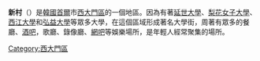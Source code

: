 {{unreferenced|time=2019-11-01}}
{{distinguish|新村运动}}
{{Infobox Korean name
| img=Seoul-Sinchon-01.jpg
|caption=新村的夜景
| hangul = 신촌
| hanja =新村
| rr = Sinchon
| mr = Sinch'on}}

'''新村'''（{{kor|諺=신촌|漢=新村|羅=Sinchon|f=y}}）是[[韓國|韓國]][[首爾|首爾]]市[[西大門區|西大門區]]的一個地區。因為有著[[延世大學|延世大學]]、[[梨花女子大學|梨花女子大學]]、[[西江大學|西江大學]]和[[弘益大學|弘益大學]]等眾多大學，在這個區域形成著名大學街，周著有眾多的餐廳、[[酒吧|酒吧]]，歌廳、錄像廳、[[網吧|網吧]]等娛樂場所，是年輕人經常聚集的場所。 

{{首爾特別市行政區劃}}
{{korea-stub}}

{{DEFAULTSORT:Sinchon}}
[[Category:西大門區|Category:西大門區]]